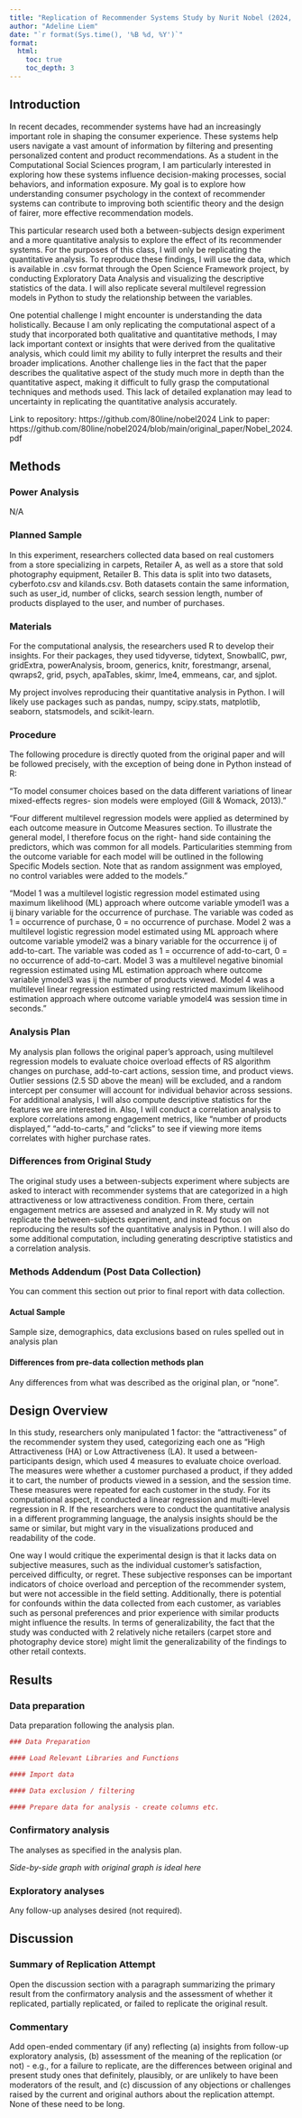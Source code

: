 ```yaml
---
title: "Replication of Recommender Systems Study by Nurit Nobel (2024, Psychological Science)"
author: "Adeline Liem"
date: "`r format(Sys.time(), '%B %d, %Y')`"
format:
  html:
    toc: true
    toc_depth: 3
---
```


<!-- Replication reports should all use this template to standardize reporting across projects.  These reports will be public supplementary materials that accompany the summary report(s) of the aggregate results. -->

## Introduction

In recent decades, recommender systems have had an increasingly important role in shaping the consumer experience. These 
systems help users navigate a vast amount of information by filtering and presenting personalized content and product 
recommendations. As a student in the Computational Social Sciences program, I am particularly interested in exploring how these
systems influence decision-making processes, social behaviors, and information exposure. My goal is to explore how 
understanding consumer psychology in the context of recommender systems can contribute to improving both scientific theory and 
the design of fairer, more effective recommendation models.

This particular research used both a between-subjects design experiment and a more quantitative analysis to explore the effect 
of its recommender systems. For the purposes of this class, I will only be replicating the quantitative analysis. To reproduce 
these findings, I will use the data, which is available in .csv format through the Open Science Framework project, by 
conducting Exploratory Data Analysis and visualizing the descriptive statistics of the data. I will also replicate several 
multilevel regression models in Python to study the relationship between the variables.

One potential challenge I might encounter is understanding the data holistically. Because I am only replicating the 
computational aspect of a study that incorporated both qualitative and quantitative methods, I may lack important context or 
insights that were derived from the qualitative analysis, which could limit my ability to fully interpret the results and their
broader implications. Another challenge lies in the fact that the paper describes the qualitative aspect of the study much more
in depth than the quantitative aspect, making it difficult to fully grasp the computational techniques and methods used. This 
lack of detailed explanation may lead to uncertainty in replicating the quantitative analysis accurately.

Link to repository: https://github.com/80line/nobel2024
Link to paper: https://github.com/80line/nobel2024/blob/main/original_paper/Nobel_2024.pdf


## Methods

### Power Analysis

N/A

### Planned Sample

In this experiment, researchers collected data based on real customers from a store specializing in carpets, Retailer A, as 
well as a store that sold photography equipment, Retailer B. This data is split into two datasets, cyberfoto.csv and 
kilands.csv. Both datasets contain the same information, such as user_id, number of clicks, search session length, number of
products displayed to the user, and number of purchases.

### Materials

For the computational analysis, the researchers used R to develop their insights. For their packages, they used tidyverse, 
tidytext, SnowballC, pwr, gridExtra, powerAnalysis, broom, generics, knitr, forestmangr, arsenal, qwraps2, grid, psych, apaTables, skimr, lme4, emmeans, car, and sjplot. 

My project involves reproducing their quantitative analysis in Python. I will likely use packages such as pandas, numpy, 
scipy.stats, matplotlib, seaborn, statsmodels, and scikit-learn.

### Procedure	

The following procedure is directly quoted from the original paper and will be followed precisely, with the exception of being done in Python instead of R: 

"To model consumer choices based on the data different variations of linear mixed-effects regres- sion models were employed (Gill & Womack, 2013)."

"Four different multilevel regression models were applied as determined by each outcome measure in Outcome Measures section. To illustrate the general model, I therefore focus on the right-
hand side containing the predictors, which was common for all models. Particularities stemming from the outcome variable for each model will be outlined
in the following Specific Models section. Note that as random assignment was employed, no control variables were added to the models."

"Model 1 was a multilevel logistic regression model estimated using maximum likelihood (ML) approach where outcome variable 
ymodel1 was a ij binary variable for the occurrence of purchase. 
The variable was coded as 1 = occurrence of purchase, 0 = no occurrence of purchase. Model 2 was a multilevel logistic regression model estimated using ML approach where outcome variable 
ymodel2 was a binary variable for the occurrence ij of add-to-cart. The variable was coded as 1 = occurrence of add-to-cart, 0 = no occurrence of add-to-cart. Model 3 was a multilevel 
negative binomial regression estimated using ML estimation approach where outcome variable ymodel3 was ij the number of products viewed. Model 4 was a multilevel linear regression 
estimated using restricted maximum likelihood estimation approach where outcome variable ymodel4 was session time in seconds."

### Analysis Plan

My analysis plan follows the original paper's approach, using multilevel regression models to evaluate choice overload effects 
of RS algorithm changes on purchase, add-to-cart actions, session time, and product views. Outlier sessions (2.5 SD above the mean) will be 
excluded, and a random intercept per consumer will account for individual behavior across sessions. For 
additional analysis, I will also compute descriptive statistics for the features we are interested in. Also, I will conduct a 
correlation analysis to explore correlations among engagement metrics, like "number of products displayed," "add-to-carts," and "clicks" to 
see if viewing more items correlates with higher purchase rates.

### Differences from Original Study

The original study uses a between-subjects experiment where subjects are asked to interact with recommender systems that are 
categorized in a high attractiveness or low attractiveness condition. From there, certain engagement metrics are assesed and analyzed in R. 
My study will not replicate the between-subjects experiment, and instead focus on reproducing the results sof the quantitative analysis in 
Python. I will also do some additional computation, including generating descriptive statistics
and a correlation analysis.


### Methods Addendum (Post Data Collection)

You can comment this section out prior to final report with data collection.

#### Actual Sample
  Sample size, demographics, data exclusions based on rules spelled out in analysis plan

#### Differences from pre-data collection methods plan
  Any differences from what was described as the original plan, or “none”.

## Design Overview

In this study, researchers only manipulated 1 factor: the "attractiveness" of the recommender system they used, categorizing 
each one as "High Attractiveness (HA) or Low Attractiveness (LA). It used a between-participants design, which used 4 measures 
to evaluate choice overload. The measures were whether a customer purchased a product, if they added it to cart, the number of 
products viewed in a session, and the session time. These measures were repeated for each customer in the study. For its 
computational aspect, it conducted a linear regression and multi-level regression in R. If the researchers were to conduct the 
quantitative analysis in a different programming language, the analysis insights should be the same or similar, but might vary 
in the visualizations produced and readability of the code.

One way I would critique the experimental design is that it lacks data on subjective measures, such as the individual 
customer's satisfaction, perceived difficulty, or regret. These subjective responses can be important indicators of choice 
overload and perception of the recommender system, but were not accessible in the field setting. Additionally, there is
potential for confounds within the data collected from each customer, as variables such as personal preferences and prior 
experience with similar products might influence the results. In terms of generalizability, the fact that the study was 
conducted with 2 relatively niche retailers (carpet store and photography device store) might limit the generalizability of the
findings to other retail contexts.


## Results


### Data preparation

Data preparation following the analysis plan.
	
```r
### Data Preparation

#### Load Relevant Libraries and Functions

#### Import data

#### Data exclusion / filtering

#### Prepare data for analysis - create columns etc.
```

### Confirmatory analysis

The analyses as specified in the analysis plan.  

*Side-by-side graph with original graph is ideal here*

### Exploratory analyses

Any follow-up analyses desired (not required).  

## Discussion

### Summary of Replication Attempt

Open the discussion section with a paragraph summarizing the primary result from the confirmatory analysis and the assessment of whether it replicated, partially replicated, or failed to replicate the original result.  

### Commentary

Add open-ended commentary (if any) reflecting (a) insights from follow-up exploratory analysis, (b) assessment of the meaning of the replication (or not) - e.g., for a failure to replicate, are the differences between original and present study ones that definitely, plausibly, or are unlikely to have been moderators of the result, and (c) discussion of any objections or challenges raised by the current and original authors about the replication attempt.  None of these need to be long.
